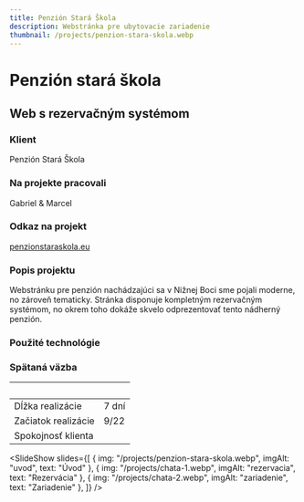 ```yaml
---
title: Penzión Stará Škola
description: Webstránka pre ubytovacie zariadenie
thumbnail: /projects/penzion-stara-skola.webp
---
```



# Penzión stará škola

## Web s rezervačným systémom

### Klient

Penzión Stará Škola

### Na projekte pracovali

Gabriel & Marcel

### Odkaz na projekt

[penzionstaraskola.eu](https://penzionstaraskola.eu)

### Popis projektu

Webstránku pre penzión nachádzajúci sa v Nižnej Boci sme
pojali moderne, no zároveň tematicky. Stránka disponuje kompletným
rezervačným systémom, no okrem toho dokáže skvelo odprezentovať
tento nádherný penzión.

### Použité technológie

<div class="not-prose mt-5 flex flex-wrap gap-7">
  <Technology name="Astro" color="#7310a3" size={40}>
    <Icon name="simple-icons:astro" size={40} />
  </Technology>
  <Technology name="TypeScript" color="#3178c6" size={40}>
    <Icon name="logos:typescript-icon" size={40} />
  </Technology>
  <Technology name="React" color="#1adcff" size={40}>
    <Icon name="logos:react" size={40} />
  </Technology>
  <Technology name="tailwindcss" color="#139494" size={40}>
    <Icon name="logos:tailwindcss-icon" size={40} />
  </Technology>
</div>

### Spätaná väzba

|                     |                              |
| ------------------- | ---------------------------- |
| Dĺžka realizácie    | 7 dní                        |
| Začiatok realizácie | 9/22                         |
| Spokojnosť klienta  | <StarsRating rating={4.5} /> |

<SlideShow
  slides={[
    { img: "/projects/penzion-stara-skola.webp", imgAlt: "uvod", text: "Úvod" },
    { img: "/projects/chata-1.webp", imgAlt: "rezervacia", text: "Rezervácia" },
    { img: "/projects/chata-2.webp", imgAlt: "zariadenie", text: "Zariadenie" },
  ]}
/>
